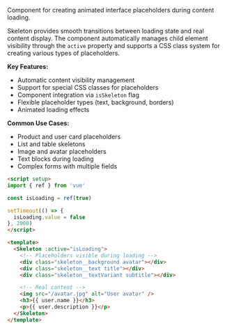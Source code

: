 Component for creating animated interface placeholders during content loading.

Skeleton provides smooth transitions between loading state and real content display. The component automatically manages child element visibility through the `active` property and supports a CSS class system for creating various types of placeholders.

**Key Features:**

- Automatic content visibility management
- Support for special CSS classes for placeholders
- Component integration via `isSkeleton` flag
- Flexible placeholder types (text, background, borders)
- Animated loading effects

**Common Use Cases:**

- Product and user card placeholders
- List and table skeletons
- Image and avatar placeholders
- Text blocks during loading
- Complex forms with multiple fields

```html
<script setup>
import { ref } from 'vue'

const isLoading = ref(true)

setTimeout(() => {
  isLoading.value = false
}, 2000)
</script>

<template>
  <Skeleton :active="isLoading">
    <!-- Placeholders visible during loading -->
    <div class="skeleton__background avatar"></div>
    <div class="skeleton__text title"></div>
    <div class="skeleton__textVariant subtitle"></div>

    <!-- Real content -->
    <img src="/avatar.jpg" alt="User avatar" />
    <h3>{{ user.name }}</h3>
    <p>{{ user.description }}</p>
  </Skeleton>
</template>
```
